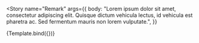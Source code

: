 

<!--👇 The title prop determines where your story goes in the story list -->

<Meta title="@cv/Decorator" component={Component} />

<!--👇 We create a “template” of how args map to rendering -->


<!-- 👇 The args you need here will depend on your component -->

<Story
  name="Remark"
  args={{
    body: "Lorem ipsum dolor sit amet, consectetur adipiscing elit. Quisque dictum vehicula lectus, id vehicula est pharetra ac. Sed fermentum mauris non lorem vulputate.",
  }}
>
  {Template.bind({})}
</Story>
